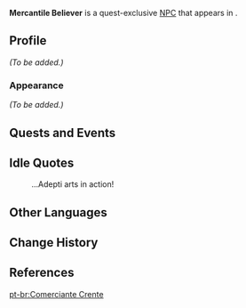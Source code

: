 {{Meta
<!-- Remove this template after adding the missing info -->
|missing_NPC_profile  = yes
}}
{{Character Infobox
|type             = Quest NPC
|image            = NPC Mercantile Believer.png
|region           = Liyue
|location         = Liyue
|voiceEN          = [https://www.luisbermudezvo.com/ Luis Bermudez]<ref name="Luis Bermudez">Twitter: [https://twitter.com/LuisBermudezVO/status/1356914075553292298 EN VA Self Announcement] ([https://web.archive.org/web/20210203103514/https://twitter.com/LuisBermudezVO/status/1356914075553292298 Archived])</ref>
}}
'''Mercantile Believer''' is a quest-exclusive [[NPC]] that appears in {{Quest|Butterfly's Dream}}.
<!--
==Location==
<gallery>
NPC Location Mercantile Believer.png|Mercantile Believer's location
NPC Location Mercantile Believer Context.png|Additional context
</gallery>
-->
==Profile==
<!--detailed story/lore information goes here-->
''(To be added.)''

===Appearance===
''(To be added.)''

==Quests and Events==
{{Quests and Events}}

==Idle Quotes==
{{Dialogue Start}}
: {{DIcon|Idle}} ...Adepti arts in action!
{{Dialogue End}}

==Other Languages==
{{Other Languages
|default_hidden = 1
|en      = Mercantile Believer
|zhs     = 商人信众
|zhs_rm  = Shāngrén Xìnzhòng
|zht     = 商人信眾
|zht_rm  = Shāngrén Xìnzhòng
|ja      = 商人信者
|ja_rm   = Shounin Shinja
|ko      = 상인 신도
|es      = Comerciante creyente
|fr      = Fidèle - Marchand
|ru      = Верующий торговец
|th      = พ่อค้าผู้ศรัทธา
|th_rm   = Pho Kha Phu Sattha
|vi      = Tín Đồ Thương Nhân
|de      = Anbetender Händler
|id      = Pedagang Beriman
|pt      = Comerciante Crente
|tr      = İnançlı Tüccar
|it      = Mercante credente
}}

==Change History==
{{Change History|1.3}}

==References==
{{Reflist}}

[[pt-br:Comerciante Crente]]